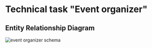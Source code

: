 # Technical task "Event organizer"

## Entity Relationship Diagram
![event organizer schema](./resources/event-organizer-schema.svg)
